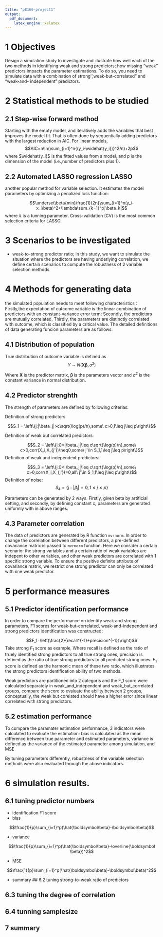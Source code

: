 ```yaml
---
title: "p8160-project1"
output: 
  pdf_document:
    latex_engine: xelatex
---
```


# 1 Objectives 
Design a simulation study to investigate and illustrate 
how well each of the two methods in identifying weak and strong predictors;
how missing “weak” predictors impacts the parameter estimations. 
To do so, you need to simulate data with a combination of strong'',weak-but-correlated” and “weak-and- independent” predictors. 

# 2 Statistical methods to be studied 

## 2.1 Step-wise forward method

Starting with the empty model, and iteratively adds the variables that best improves the model fit. That is often done by sequentially adding predictors with the largest reduction in AIC. For linear models,
$$AIC=n\ln(\sum_{i=1}^n{(y_i-\widehat{y_i})}^2/n)+2p$$
where $\widehat{y_i}$ is the fitted values from a model, and $p$ is the dimension of the model (i.e.,number of predictors plus 1).

## 2.2 Automated LASSO regression LASSO

another popular method for variable selection. It estimates the model parameters by optimizing a penalized loss function:

$$\underset\beta{min}\frac{1}{2n}\sum_{i=1}^n(y_i-x_i\beta)^2+\lambda\sum_{k=1}^p|\beta_k|$$
where $\lambda$ is a tunning parameter. Cross-validation (CV) is the most common selection criteria for LASSO.


# 3 Scenarios to be investigated 

* weak-to-strong predictor ratio;
In this study, we want to simulate the situation where the predictors are having underlying correlation, we define certain scenarios to compute the robustness of 2 variable selection methods.

# 4 Methods for generating data 

 the simulated population needs to meet following characteristics：Firstly,the expectation of outcome variable is the linear combination of predictors with an constant-variance error term; Secondly, the predictors are mutually correlated, Thirdly, the parameters are distinctly correlated with outcome, which is classified by a critical value. The detailed definitions of data generating funcion parameters are as follows:

## 4.1 Distribution of population

True distribution of outcome variable is defined as 
$$Y\sim N(\boldsymbol X\boldsymbol \beta, \sigma^2)$$

Where $\boldsymbol X$ is the predictor matrix, $\boldsymbol \beta$ is the parameters vector and $\sigma^2$ is the constant variance in normal distribution.

## 4.2 Predictor strenghth

The strength of parameters are defined by following criterias:

Definition of strong predictors:

$$S_1 = \left\{j:|\beta_j|>c\sqrt{\log(p)/n},some\ c>0,1\leq j\leq p\right\}$$

Definition of weak but correlated predictors:

  $$S_2 = \left\{j:0<|\beta_j|\leq c\sqrt{\log(p)/n},some\ c>0,corr(X_i,X_{j'})\neq0,some\ j'\in S_1,1\leq j\leq p\right\}$$
Definition of weak and independent predictors:

$$S_3 = \left\{j:0<|\beta_j|\leq c\sqrt{\log(p)/n},some\ c>0,corr(X_i,X_{j'})=0,all\ j'\in S_1,1\leq j\leq p\right\}$$
Definition of noise:\
$$S_4 = \left\{j:|\beta_j| = 0,1\leq j\leq p\right\}$$

Parameters can be generated by 2 ways. Firstly, given beta by artificial setting, and secondly, by defining constant c, parameters are generated uniformly with in above ranges.

## 4.3 Parameter correlation

The data of predictors are generated by R function `mvrnorm`. In order to change the correlation between different predictors, a pre-defined covariance matrix is passed to `mvrnorm` function. Here we consider a certain scenario: the strong variables and a certain ratio of weak variables are indepent to other variables, and other weak predictors are correlated with 1 specific strong variable. To ensure the positive definite attribute of covariance matrix, we restrict one strong predictor can only be correlated with one weak predictor.




# 5 performance measures 
## 5.1 Predictor identification performance

In order to compare the performance on identify weak and strong parameters,  F1 scores for weak-but-correlated, weak-and-independent and strong predictors identification was constructed:

$$F_1=\left(\frac{2}{recall^{-1}+precision^{-1}}\right)$$
Take strong $F_1$ score as example, Where recall is defined as the ratio of truely identified strong predictors to all true strong ones, precision is defined as the ratio of true strong predictors to all predicted strong ones. $F_1$ score is defined as the harmonic mean of these two ratio, which illustrates the strong predictors identification ability of two methods.

Weak predictors are partitioned into 2 categoris and the F_1 score were calculated separately in weak_and_independent and weak_but_correlated groups, compare the score to evaluate the ability between 2 groups, conceptually, the weak but corelated should have a higher error since linear correlated with strong predictors.


## 5.2 estimation performance

To compare the paramater estimation performance, 3 indicators were calculated to evaluate the estimation: bias is calculated as the mean difference between true parameter and estimated parameters, variance is defined as the variance of the estimated parameter among simulation, and MSE

By tuning parameters differently, robustness of the variable selection methods were also evaluated through the above indicators.


# 6 simulation results. 

## 6.1 tuning predictor numbers
* identification F1 score
* bias

$$\frac{1}{p}\sum_{i=1}^p(\hat{\boldsymbol\beta}-\boldsymbol\beta)$$


* variance 

$$\frac{1}{p}\sum_{i=1}^p(\hat{\boldsymbol\beta}-\overline{\boldsymbol \beta})^2$$

* MSE

$$\frac{1}{p}\sum_{i=1}^p(\hat{\boldsymbol\beta}-\boldsymbol\beta)^2$$

* summary
## 6.2 tuning strong-to-weak ratio of predictors

## 6.3 tuning the degree of correlation

## 6.4 tunning samplesize

## 7 summary



